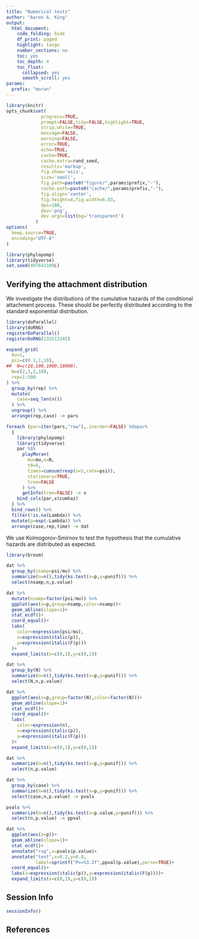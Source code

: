 ```yaml
---
title: "Numerical tests"
author: "Aaron A. King"
output:
  html_document:
    code_folding: hide
    df_print: paged
    highlight: tango
    number_sections: no
    toc: yes
    toc_depth: 4
    toc_float:
      collapsed: yes
      smooth_scroll: yes
params:
  prefix: "moran"
---
```


```r
library(knitr)
opts_chunk$set(
             progress=TRUE,
             prompt=FALSE,tidy=FALSE,highlight=TRUE,
             strip.white=TRUE,
             message=FALSE,
             warning=FALSE,
             error=TRUE,
             echo=TRUE,
             cache=TRUE,
             cache.extra=rand_seed,
             results='markup',
             fig.show='asis',
             size='small',
             fig.path=paste0("figure/",params$prefix,"-"),
             cache.path=paste0("cache/",params$prefix,"-"),
             fig.align='center',
             fig.height=4,fig.width=6.83,
             dpi=100,
             dev='png',
             dev.args=list(bg='transparent')
           )
options(
  keep.source=TRUE,
  encoding="UTF-8"
)
```

```r
library(phylopomp)
library(tidyverse)
set.seed(407643109L)
```

## Verifying the attachment distribution

We investigate the distributions of the cumulative hazards of the conditional attachment process.
These should be perfectly distributed according to the standard exponential distribution.

```r
library(doParallel)
library(doRNG)
registerDoParallel()
registerDoRNG(133513345)

expand_grid(
  mu=1,
  psi=c(0.1,1,10),
##  N=c(10,100,1000,10000),
  N=c(2,3,5,10),
  rep=1:500
) %>%
  group_by(rep) %>%
  mutate(
    case=seq_len(n())
  ) %>%
  ungroup() %>%
  arrange(rep,case) -> pars

foreach (par=iter(pars,"row"),.inorder=FALSE) %dopar%
  {
    library(phylopomp)
    library(tidyverse)
    par %$%
      playMoran(
        mu=mu,n=N,
        t0=0,
        times=cumsum(rexp(n=5,rate=psi)),
        stationary=TRUE,
        tree=FALSE
      ) %>%
      getInfo(tree=FALSE) -> x
    bind_cols(par,x$cumhaz)
  } %>%
  bind_rows() %>%
  filter(!is.na(Lambda)) %>%
  mutate(p=exp(-Lambda)) %>%
  arrange(case,rep,time) -> dat
```

We use Kolmogorov-Smirnov to test the hypothesis that the cumulative hazards are distributed as expected.

```r
library(broom)

dat %>%
  group_by(nsamp=psi/mu) %>%
  summarize(n=n(),tidy(ks.test(x=p,y=punif))) %>%
  select(nsamp,n,p.value)

dat %>%
  mutate(nsamp=factor(psi/mu)) %>%
  ggplot(aes(x=p,group=nsamp,color=nsamp))+
  geom_abline(slope=1)+
  stat_ecdf()+
  coord_equal()+
  labs(
    color=expression(psi/mu),
    x=expression(italic(p)),
    y=expression(italic(F(p)))
  )+
  expand_limits(x=c(0,1),y=c(0,1))

dat %>%
  group_by(N) %>%
  summarize(n=n(),tidy(ks.test(x=p,y=punif))) %>%
  select(N,n,p.value)

dat %>%
  ggplot(aes(x=p,group=factor(N),color=factor(N)))+
  geom_abline(slope=1)+
  stat_ecdf()+
  coord_equal()+
  labs(
    color=expression(n),
    x=expression(italic(p)),
    y=expression(italic(F(p)))
  )+
  expand_limits(x=c(0,1),y=c(0,1))

dat %>%
  summarize(n=n(),tidy(ks.test(x=p,y=punif))) %>%
  select(n,p.value)

dat %>%
  group_by(case) %>%
  summarize(n=n(),tidy(ks.test(x=p,y=punif))) %>%
  select(case,n,p.value) -> pvals

pvals %>%
  summarize(n=n(),tidy(ks.test(x=p.value,y=punif))) %>%
  select(n,p.value) -> ppval

dat %>%
  ggplot(aes(x=p))+
  geom_abline(slope=1)+
  stat_ecdf()+
  annotate("rug",x=pvals$p.value)+
  annotate("text",x=0.2,y=0.8,
           label=sprintf("P==%3.2f",ppval$p.value),parse=TRUE)+
  coord_equal()+
  labs(x=expression(italic(p)),y=expression(italic(F(p))))+
  expand_limits(x=c(0,1),y=c(0,1))
```

## Session Info

```r
sessionInfo()
```

## References
